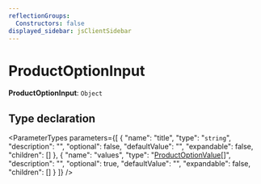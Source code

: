 ```yaml
---
reflectionGroups:
  Constructors: false
displayed_sidebar: jsClientSidebar
---
```



# ProductOptionInput

 **ProductOptionInput**: `Object`

## Type declaration

<ParameterTypes parameters={[
  {
    "name": "title",
    "type": "`string`",
    "description": "",
    "optional": false,
    "defaultValue": "",
    "expandable": false,
    "children": []
  },
  {
    "name": "values",
    "type": "[ProductOptionValue](../classes/js_client.internal.internal.ProductOptionValue.mdx)[]",
    "description": "",
    "optional": true,
    "defaultValue": "",
    "expandable": false,
    "children": []
  }
]} />
